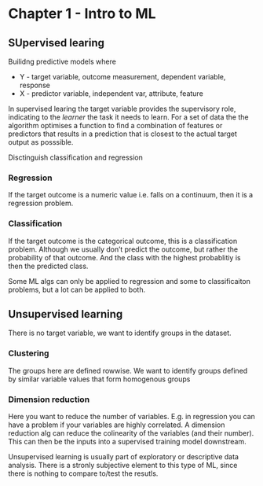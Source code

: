 # Chapter 1  - Intro to ML

## SUpervised learing

Builidng predictive models where

* Y - target variable, outcome measurement, dependent variable, response
* X - predictor variable, independent var, attribute, feature

In supervised learing the target variable provides the supervisory role, indicating to the *learner* the task it needs to learn. For a set of data the the algorithm optimises a function to find a combination of features or predictors that results in a prediction that is closest to the actual target output as posssible. 

Disctinguish classification and regression 

### Regression 

If the target outcome is a numeric value i.e. falls on a continuum, then it is a regression problem. 

### Classification

If the target outcome is the categorical outcome, this is a classification problem. Although we usually don't predict the outcome, but rather the probability of that outcome. And the class with the highest probablitiy is then the predicted class. 

Some ML algs can only be applied to regression and some to classificaiton problems, but a lot can be applied to both. 

## Unsupervised learning


There is no target variable, we want to identify groups in the dataset. 

### Clustering

The groups here are defined rowwise. We want to identify groups defined by similar variable values that form homogenous groups

### Dimension reduction

Here you want to reduce the number of variables. E.g. in regression you can have a problem if your variables are highly correlated. A dimension reduction alg can reduce the colinearity of the variables (and their number). This can then be the inputs into a supervised training model downstream. 

Unsupervised learning is usually part of exploratory or descriptive data analysis. There is a stronly subjective element to this type of ML, since there is nothing to compare to/test the resutls. 

